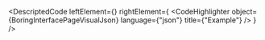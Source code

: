 
<DescriptedCode
  leftElement={<BoringInterfacePageDesc />}
  rightElement={
    <CodeHighlighter
      object={BoringInterfacePageVisualJson}
      language={"json"}
      title={"Example"}
    />
  }
/>

<BoringInterfaceKotlinSectionIndex />

<BoringInterfaceJsonSectionIndex />
